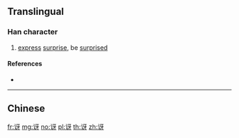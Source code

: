 {{character info/new}}
{{also|訝}}
==Translingual==

===Han character===
{{Han char|rn=149|rad=讠|as=04|sn=6|four=|canj=IVMVH}}

# [[express]] [[surprise]], be [[surprised]]

====References====
* {{Han ref|kx=1188.181|hdz=63945.040|uh=8BB6|ud=35766}}

----

==Chinese==
{{zh-see|訝}}

[[fr:讶]]
[[mg:讶]]
[[no:讶]]
[[pl:讶]]
[[th:讶]]
[[zh:讶]]